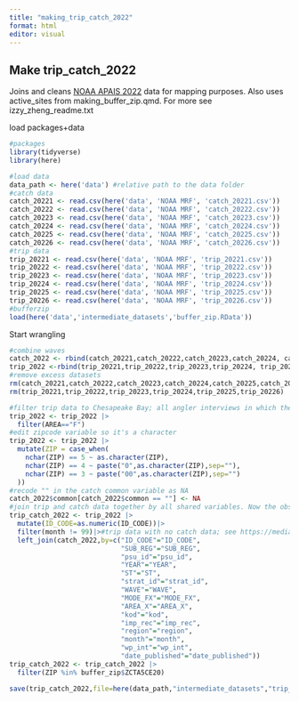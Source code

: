 ```yaml
---
title: "making_trip_catch_2022"
format: html
editor: visual
---
```


## Make trip_catch_2022

Joins and cleans [NOAA APAIS 2022](https://www.fisheries.noaa.gov/recreational-fishing-data/recreational-fishing-data-downloads) data for mapping purposes. Also uses active_sites from making_buffer_zip.qmd. For more see izzy_zheng_readme.txt

load packages+data

```r
#packages
library(tidyverse)
library(here)

#load data
data_path <- here('data') #relative path to the data folder
#catch data
catch_20221 <- read.csv(here('data', 'NOAA MRF', 'catch_20221.csv'))
catch_20222 <- read.csv(here('data', 'NOAA MRF', 'catch_20222.csv'))
catch_20223 <- read.csv(here('data', 'NOAA MRF', 'catch_20223.csv'))
catch_20224 <- read.csv(here('data', 'NOAA MRF', 'catch_20224.csv'))
catch_20225 <- read.csv(here('data', 'NOAA MRF', 'catch_20225.csv'))
catch_20226 <- read.csv(here('data', 'NOAA MRF', 'catch_20226.csv'))
#trip data
trip_20221 <- read.csv(here('data', 'NOAA MRF', 'trip_20221.csv'))
trip_20222 <- read.csv(here('data', 'NOAA MRF', 'trip_20222.csv'))
trip_20223 <- read.csv(here('data', 'NOAA MRF', 'trip_20223.csv'))
trip_20224 <- read.csv(here('data', 'NOAA MRF', 'trip_20224.csv'))
trip_20225 <- read.csv(here('data', 'NOAA MRF', 'trip_20225.csv'))
trip_20226 <- read.csv(here('data', 'NOAA MRF', 'trip_20226.csv'))
#bufferzip
load(here('data','intermediate_datasets','buffer_zip.RData'))
```

Start wrangling

```r
#combine waves
catch_2022 <- rbind(catch_20221,catch_20222,catch_20223,catch_20224, catch_20225, catch_20226)
trip_2022 <-rbind(trip_20221,trip_20222,trip_20223,trip_20224, trip_20225, trip_20226)
#remove excess datasets
rm(catch_20221,catch_20222,catch_20223,catch_20224,catch_20225,catch_20226)
rm(trip_20221,trip_20222,trip_20223,trip_20224,trip_20225,trip_20226)

#filter trip data to Chesapeake Bay; all angler interviews in which the angler says they are going to fish in CB
trip_2022 <- trip_2022 |>
  filter(AREA=="F")
#edit zipcode variable so it's a character
trip_2022 <- trip_2022 |>
  mutate(ZIP = case_when(
    nchar(ZIP) == 5 ~ as.character(ZIP),
    nchar(ZIP) == 4 ~ paste("0",as.character(ZIP),sep=""),
    nchar(ZIP) == 3 ~ paste("00",as.character(ZIP),sep="")
  ))
#recode "" in the catch common variable as NA
catch_2022$common[catch_2022$common == ""] <- NA
#join trip and catch data together by all shared variables. Now the observation level is one species per angler interview
trip_catch_2022 <- trip_2022 |>
  mutate(ID_CODE=as.numeric(ID_CODE))|>
  filter(month != 99)|>#trip data with no catch data; see https://media.fisheries.noaa.gov/2021-11/MRIP-Data-User-Seminar-Introduction-to-MRIP-Data-2021-10-26.pdf
  left_join(catch_2022,by=c("ID_CODE"="ID_CODE",
                            "SUB_REG"="SUB_REG",
                            "psu_id"="psu_id",
                            "YEAR"="YEAR",
                            "ST"="ST",
                            "strat_id"="strat_id",
                            "WAVE"="WAVE",
                            "MODE_FX"="MODE_FX",
                            "AREA_X"="AREA_X",
                            "kod"="kod",
                            "imp_rec"="imp_rec",
                            "region"="region",
                            "month"="month",
                            "wp_int"="wp_int",
                            "date_published"="date_published"))
trip_catch_2022 <- trip_catch_2022 |>
  filter(ZIP %in% buffer_zip$ZCTA5CE20)

save(trip_catch_2022,file=here(data_path,"intermediate_datasets","trip_catch_2022.RData"))#NOT PIVOTED DATA; AT THE SPECIES-TRIPID LEVE
```
